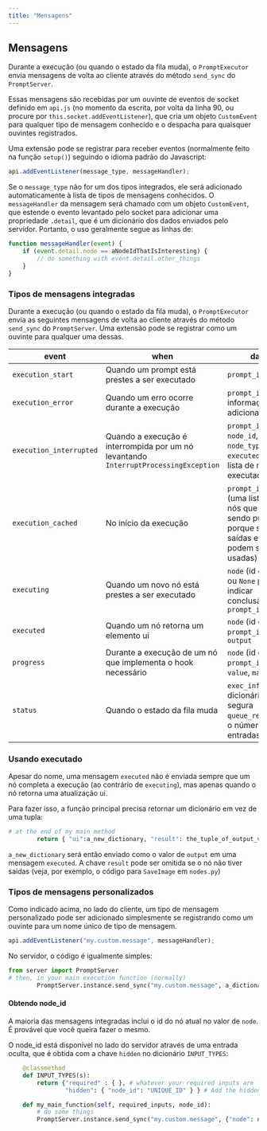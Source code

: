 ```yaml
---
title: "Mensagens"
---
```


## Mensagens

Durante a execução (ou quando o estado da fila muda), o `PromptExecutor` envia mensagens de volta ao cliente
através do método `send_sync` do `PromptServer`.

Essas mensagens são recebidas por um ouvinte de eventos de socket definido em `api.js` (no momento da escrita, por volta da linha 90, ou procure por `this.socket.addEventListener`),
que cria um objeto `CustomEvent` para qualquer tipo de mensagem conhecido e o despacha para quaisquer ouvintes registrados.

Uma extensão pode se registrar para receber eventos (normalmente feito na função `setup()`) seguindo o idioma padrão do Javascript:

```Javascript
api.addEventListener(message_type, messageHandler);
```

Se o `message_type` não for um dos tipos integrados, ele será adicionado automaticamente à lista de tipos de mensagens conhecidos. O `messageHandler` da mensagem
será chamado com um objeto `CustomEvent`, que estende o evento levantado pelo socket para adicionar uma propriedade `.detail`, que é um dicionário dos
dados enviados pelo servidor. Portanto, o uso geralmente segue as linhas de:

```Javascript
function messageHandler(event) {
    if (event.detail.node == aNodeIdThatIsInteresting) {
        // do something with event.detail.other_things
    }
}
```

### Tipos de mensagens integradas

Durante a execução (ou quando o estado da fila muda), o `PromptExecutor` envia as seguintes mensagens de volta ao cliente 
através do método `send_sync` do `PromptServer`. Uma extensão pode se registrar como um ouvinte para qualquer uma dessas.

|event|when|data|  
|-|-|-|
|`execution_start`|Quando um prompt está prestes a ser executado|`prompt_id`|
|`execution_error`|Quando um erro ocorre durante a execução|`prompt_id`, mais informações adicionais|
|`execution_interrupted`|Quando a execução é interrompida por um nó levantando `InterruptProcessingException`|`prompt_id`, `node_id`, `node_type` e `executed` (uma lista de nós executados)|
|`execution_cached`|No início da execução|`prompt_id`, `nodes` (uma lista de nós que estão sendo pulados porque suas saídas em cache podem ser usadas)|
|`executing`|Quando um novo nó está prestes a ser executado|`node` (id do nó ou `None` para indicar conclusão), `prompt_id`|
|`executed`|Quando um nó retorna um elemento ui |`node` (id do nó), `prompt_id`, `output`|
|`progress`|Durante a execução de um nó que implementa o hook necessário|`node` (id do nó), `prompt_id`, `value`, `max`|
|`status`|Quando o estado da fila muda|`exec_info`, um dicionário que segura `queue_remaining`, o número de entradas na fila|

### Usando executado

Apesar do nome, uma mensagem `executed` não é enviada sempre que um nó completa a execução (ao contrário de `executing`), mas apenas quando o nó
retorna uma atualização ui.

Para fazer isso, a função principal precisa retornar um dicionário em vez de uma tupla:

```python
# at the end of my main method
        return { "ui":a_new_dictionary, "result": the_tuple_of_output_values }
```

`a_new_dictionary` será então enviado como o valor de `output` em uma mensagem `executed`. 
A chave `result` pode ser omitida se o nó não tiver saídas (veja, por exemplo, o código para `SaveImage` em `nodes.py`)

### Tipos de mensagens personalizados

Como indicado acima, no lado do cliente, um tipo de mensagem personalizado pode ser adicionado simplesmente se registrando como um ouvinte para um nome único de tipo de mensagem.

```Javascript
api.addEventListener("my.custom.message", messageHandler);
```

No servidor, o código é igualmente simples:
```Python
from server import PromptServer
# then, in your main execution function (normally)
        PromptServer.instance.send_sync("my.custom.message", a_dictionary)
```

#### Obtendo node_id

A maioria das mensagens integradas inclui o id do nó atual no valor de `node`. É provável que você queira fazer o mesmo.

O node_id está disponível no lado do servidor através de uma entrada oculta, que é obtida com a chave `hidden` no dicionário `INPUT_TYPES`:

```Python
    @classmethod    
    def INPUT_TYPES(s):
        return {"required" : { }, # whatever your required inputs are 
                "hidden": { "node_id": "UNIQUE_ID" } } # Add the hidden key

    def my_main_function(self, required_inputs, node_id):
        # do some things
        PromptServer.instance.send_sync("my.custom.message", {"node": node_id, "other_things": etc})
```
